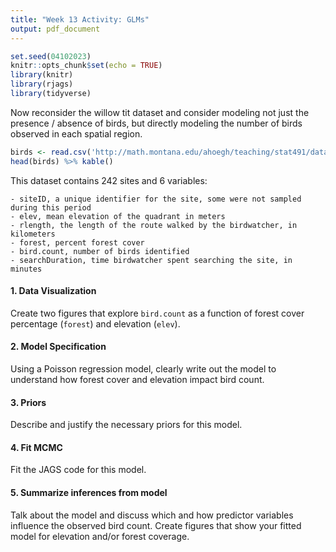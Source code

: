 ```yaml
---
title: "Week 13 Activity: GLMs"
output: pdf_document
---
```


```r
set.seed(04102023)
knitr::opts_chunk$set(echo = TRUE)
library(knitr)
library(rjags)
library(tidyverse)
```

  
Now reconsider the willow tit dataset and consider modeling not just the presence / absence of birds, but directly modeling the number of birds observed in each spatial region.



```r
birds <- read.csv('http://math.montana.edu/ahoegh/teaching/stat491/data/willowtit2013_count.csv')
head(birds) %>% kable()
```
\vfill

This dataset contains 242 sites and 6 variables:  

    - siteID, a unique identifier for the site, some were not sampled during this period 
    - elev, mean elevation of the quadrant in meters 
    - rlength, the length of the route walked by the birdwatcher, in kilometers 
    - forest, percent forest cover 
    - bird.count, number of birds identified 
    - searchDuration, time birdwatcher spent searching the site, in minutes



#### 1. Data Visualization
Create two figures that explore `bird.count` as a function of forest cover percentage (`forest`) and elevation (`elev`).

#### 2. Model Specification

Using a Poisson regression model, clearly write out the model to understand how forest cover and elevation impact bird count.
\vfill

#### 3. Priors
Describe and justify the necessary priors for this model.


\vfill

#### 4.  Fit MCMC
Fit the JAGS code for this model. 

#### 5. Summarize inferences from model
Talk about the model and discuss which and how predictor variables influence the observed bird count. Create figures that show your fitted model for elevation and/or forest coverage.


